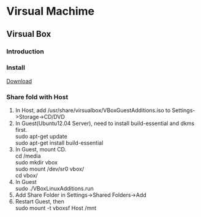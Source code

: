 = Virsual Machime =
== Virsual Box ==

=== Introduction ===
=== Install ===
[[https://www.virtualbox.org/wiki/Downloads|Download]]
=== Share fold with Host ===
# In Host, add /usr/share/virsualbox/VBoxGuestAdditions.iso to Settings->Storage->CD/DVD
# In Guest(Ubuntu12.04 Server), need to install build-essential and dkms first.<br> sudo apt-get update <br> sudo apt-get install build-essential
# In Guest, mount CD. <br> cd /media <br> sudo mkdir vbox <br> sudo mount /dev/sr0 vbox/  <br> cd vbox/
# In Guest  <br> sudo ./VBoxLinuxAdditions.run
# Add Share Folder in Settings->Shared Folders->Add
# Restart Guest, then <br> sudo mount -t vboxsf Host /mnt
